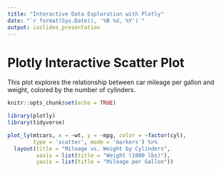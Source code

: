 ```yaml
---
title: "Interactive Data Exploration with Plotly"
date: "`r format(Sys.Date(), '%B %d, %Y')`"
output: ioslides_presentation
---
```


# Plotly Interactive Scatter Plot
This plot explores the relationship between car mileage per gallon and weight, colored by the number of cylinders.

```r
knitr::opts_chunk$set(echo = TRUE)

library(plotly)
library(tidyverse)

plot_ly(mtcars, x = ~wt, y = ~mpg, color = ~factor(cyl),
        type = 'scatter', mode = 'markers') %>%
  layout(title = "Mileage vs. Weight by Cylinders",
         xaxis = list(title = "Weight (1000 lbs)"),
         yaxis = list(title = "Mileage per Gallon"))

```

